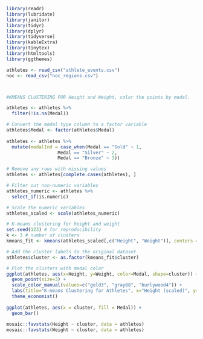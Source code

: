```r
library(readr)
library(lubridate)
library(janitor)
library(tidyr)
library(dplyr)
library(tidyverse)
library(kableExtra)
library(tinytex)
library(htmltools)
library(ggthemes)

athletes <- read_csv("athlete_events.csv")
noc <- read_csv("noc_regions.csv")



#KMEANS CLUSTERING FOR Height and Weight, color the points by medal.

athletes <- athletes %>% 
  filter(!is.na(Medal))

# Convert the medal type column to a factor variable
athletes$Medal <- factor(athletes$Medal) 
  
athletes <- athletes %>%
  mutate(medalInd = case_when(Medal == "Gold" ~ 1,
                   Medal == "Silver" ~ 2,
                   Medal == "Bronze" ~ 3))

# Remove any rows with missing values
athletes <- athletes[complete.cases(athletes), ]

# Filter out non-numeric variables
athletes_numeric <- athletes %>%
  select_if(is.numeric)

# Scale the numeric variables
athletes_scaled <- scale(athletes_numeric)

# K-means clustering for height and weight
set.seed(123) # for reproducibility
k <- 3 # number of clusters
kmeans_fit <- kmeans(athletes_scaled[,c("Height", "Weight")], centers = k)

# Add the cluster labels to the original dataset
athletes$cluster <- as.factor(kmeans_fit$cluster)

# Plot the clusters with medal color
ggplot(athletes, aes(x=Height, y=Weight, color=Medal, shape=cluster)) + 
  geom_point(size=3) +
  scale_color_manual(values=c("gold3", "gray88", "burlywood4")) +
  labs(title="K-means Clustering for Athletes", x="Height (scaled)", y="Weight (scaled)")
  theme_economist()
  
ggplot(athletes, aes(x = cluster, fill = Medal)) +
  geom_bar()
  
mosaic::favstats(Height ~ cluster, data = athletes)
mosaic::favstats(Weight ~ cluster, data = athletes)

```

